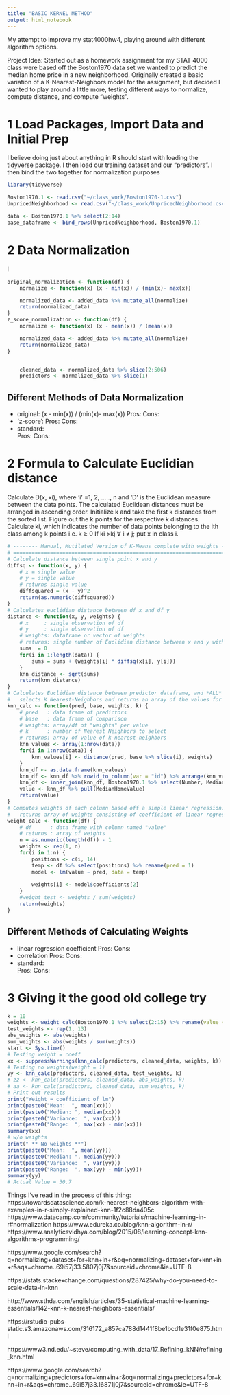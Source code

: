 ---
title: "BASIC KERNEL METHOD"
output: html_notebook
---

My attempt to improve my stat4000hw4, playing around with different algorithm options.

Project Idea: 
    Started out as a homework assignment for my STAT 4000 class were based off the Boston1970 data set we wanted to predict the median home price in a new neighborhood. 
    Originally created a basic variation of a K-Nearest-Neighbors model for the assignment, but decided I wanted to play around a little more, testing different ways to normalize, compute distance, and compute "weights". 



# 1 Load Packages, Import Data and Initial Prep

I believe doing just about anything in R should start with loading the tidyverse package. I then load our training dataset and our "predictors". I then bind the two together for normalization purposes

```{r}
library(tidyverse)

Boston1970.1 <- read.csv("~/class_work/Boston1970-1.csv")
UnpricedNeighborhood <- read.csv("~/class_work/UnpricedNeighborhood.csv")

data <- Boston1970.1 %>% select(2:14)
base_dataframe <- bind_rows(UnpricedNeighborhood, Boston1970.1)

```

# 2 Data Normalization

I

```{r}
original_normalization <- function(df) {
    normalize <- function(x) (x - min(x)) / (min(x)- max(x))

    normalized_data <- added_data %>% mutate_all(normalize)
    return(normalized_data)
}
z_score_normalization <- function(df) {
    normalize <- function(x) (x - mean(x)) / (mean(x))

    normalized_data <- added_data %>% mutate_all(normalize)
    return(normalized_data)
}

```



```{r}

```



```{r}
    cleaned_data <- normalized_data %>% slice(2:506)
    predictors <- normalized_data %>% slice(1)
```

## Different Methods of Data Normalization
- original:  (x - min(x)) / (min(x)- max(x))
    Pros:
    Cons:
- 'z-score': 
    Pros:
    Cons:
- standard:  
    Pros:
    Cons:


# 2 Formula to Calculate Euclidian distance

Calculate D(x, xi), where 'i' =1, 2, ….., n and 'D' is the Euclidean measure between the data points.
The calculated Euclidean distances must be arranged in ascending order.
Initialize k and take the first k distances from the sorted list.
Figure out the k points for the respective k distances.
Calculate ki, which indicates the number of data points belonging to the ith class among k points i.e. k ≥ 0
If ki >kj ∀ i ≠ j; put x in class i.
```{r}
# -------- Manual, Mutilated Version of K-Means complete with weights --------
# ============================================================================
# Calculate distance between single point x and y
diffsq <- function(x, y) {
    # x = single value
    # y = single value
    # returns single value
    diffsquared = (x - y)^2
    return(as.numeric(diffsquared))
}
# Calculates euclidian distance between df x and df y
distance <- function(x, y, weights) {
    # x     : single observation of df
    # y     : single observation of df
    # weights: dataframe or vector of weights
    # returns: single number of Euclidian distance between x and y with given weight
    sums  = 0 
    for(i in 1:length(data)) {
        sums = sums + (weights[i] * diffsq(x[i], y[i]))
    }
    knn_distance <- sqrt(sums)
    return(knn_distance)
}
# Calculates Euclidian distance between predictor dataframe, and *ALL* training values
#   selects K Nearest-Neighbors and returns an array of the values for those Neighborhoods
knn_calc <- function(pred, base, weights, k) {
    # pred   : data frame of predictors
    # base   : data frame of comparison
    # weights: array/df of "weights" per value
    # k      : number of Nearest Neighbors to select
    # returns: array of value of k-nearest-neighbors
    knn_values <- array(1:nrow(data))
    for(i in 1:nrow(data)) {
        knn_values[i] <- distance(pred, base %>% slice(i), weights)
    }
    knn_df <- as.data.frame(knn_values)
    knn_df <- knn_df %>% rowid_to_column(var = "id") %>% arrange(knn_values) %>% slice(1:k)
    knn_df <- inner_join(knn_df, Boston1970.1 %>% select(Number, MedianHomeValue), by = c("id" = "Number"))
    value <- knn_df %>% pull(MedianHomeValue)
    return(value)
}
# Computes weights of each column based off a simple linear regression. 
#   returns array of weights consisting of coefficient of linear regression.
weight_calc <- function(df) {
    # df      : data frame with column named "value"
    # returns : array of weights
    n = as.numeric(length(df)) - 1
    weights <- rep(1, n)
    for(i in 1:n) {
        positions <- c(i, 14)
        temp <- df %>% select(positions) %>% rename(pred = 1)
        model <- lm(value ~ pred, data = temp)
        
        weights[i] <- model$coefficients[2]
    }
    #weight_test <- weights / sum(weights)
    return(weights)
}
```

## Different Methods of Calculating Weights
- linear regression coefficient
    Pros:
    Cons:
- correlation
    Pros:
    Cons:
- standard:  
    Pros:
    Cons:






# 3 Giving it the good old college try
```{r, message = FALSE, warnings = FALSE}
k = 10
weights <- weight_calc(Boston1970.1 %>% select(2:15) %>% rename(value = MedianHomeValue))
test_weights <- rep(1, 13)
abs_weights <- abs(weights)
sum_weights <- abs(weights / sum(weights))
start <- Sys.time()
# Testing weight = coeff
xx <- suppressWarnings(knn_calc(predictors, cleaned_data, weights, k))
# Testing no weights(weight = 1)
yy <- knn_calc(predictors, cleaned_data, test_weights, k)
# zz <- knn_calc(predictors, cleaned_data, abs_weights, k)
# aa <- knn_calc(predictors, cleaned_data, sum_weights, k)
# Print out results
print("Weight = coefficient of lm")
print(paste0("Mean:  ", mean(xx)))
print(paste0("Median: ", median(xx)))
print(paste0("Variance:  ", var(xx)))
print(paste0("Range:  ", max(xx) - min(xx)))
summary(xx)
# w/o weights
print(" ** No weights **")
print(paste0("Mean:  ", mean(yy)))
print(paste0("Median: ", median(yy)))
print(paste0("Variance:  ", var(yy)))
print(paste0("Range:  ", max(yy) - min(yy)))
summary(yy)
# Actual Value = 30.7
```


Things I've read in the process of this thing:
https://towardsdatascience.com/k-nearest-neighbors-algorithm-with-examples-in-r-simply-explained-knn-1f2c88da405c
https://www.datacamp.com/community/tutorials/machine-learning-in-r#normalization
https://www.edureka.co/blog/knn-algorithm-in-r/
https://www.analyticsvidhya.com/blog/2015/08/learning-concept-knn-algorithms-programming/

https://www.google.com/search?q=normalizing+dataset+for+knn+in+r&oq=normalizing+dataset+for+knn+in+r&aqs=chrome..69i57j33.5807j0j7&sourceid=chrome&ie=UTF-8

https://stats.stackexchange.com/questions/287425/why-do-you-need-to-scale-data-in-knn


http://www.sthda.com/english/articles/35-statistical-machine-learning-essentials/142-knn-k-nearest-neighbors-essentials/

https://rstudio-pubs-static.s3.amazonaws.com/316172_a857ca788d1441f8be1bcd1e31f0e875.html

https://www3.nd.edu/~steve/computing_with_data/17_Refining_kNN/refining_knn.html

https://www.google.com/search?q=normalizing+predictors+for+knn+in+r&oq=normalizing+predictors+for+knn+in+r&aqs=chrome..69i57j33.16871j0j7&sourceid=chrome&ie=UTF-8